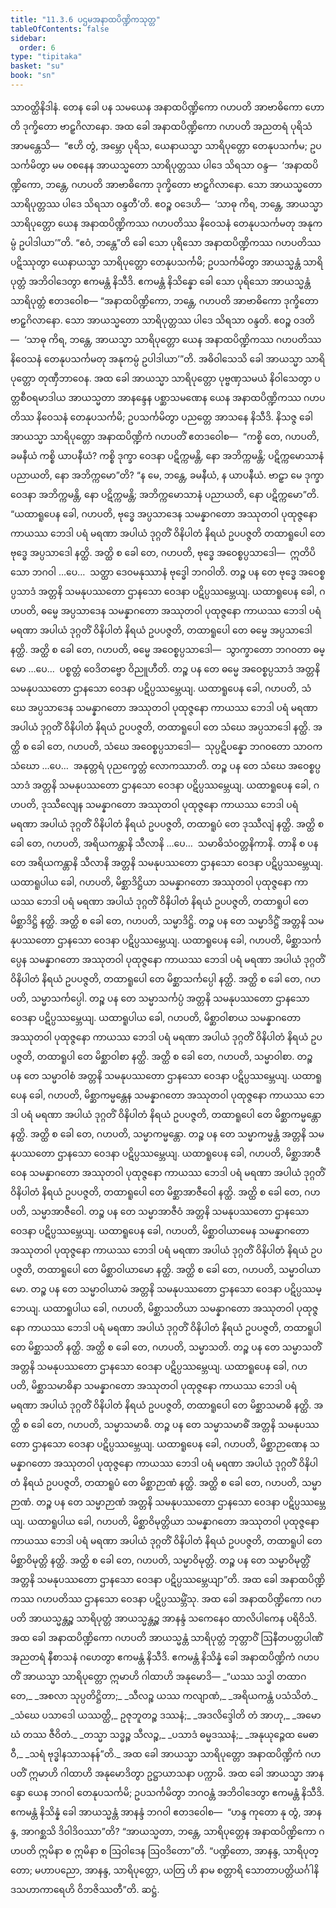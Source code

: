 ```yaml
---
title: "11.3.6 ပဌမအနာထပိဏ္ဍိကသုတ္တ"
tableOfContents: false
sidebar:
  order: 6
type: "tipitaka"
basket: "su"
book: "sn"
---
```



<DynamicBreadcrumb />

<Division number="1022" book="sn" e="ch" v="18" p="432">

<Paragraph number="1942" book="sn">
သာဝတ္ထိနိဒါနံ. တေန ခေါ ပန သမယေန အနာထပိဏ္ဍိကော ဂဟပတိ အာဗာဓိကော ဟောတိ ဒုက္ခိတော ဗာဠှဂိလာနော. အထ ခေါ အနာထပိဏ္ဍိကော ဂဟပတိ အညတရံ ပုရိသံ အာမန္တေသိ—  “ဧဟိ တွံ, အမ္ဘော ပုရိသ, ယေနာယသ္မာ သာရိပုတ္တော တေနုပသင်္ကမ; ဥပသင်္ကမိတွာ မမ ဝစနေန အာယသ္မတော သာရိပုတ္တဿ ပါဒေ သိရသာ ဝန္ဒ—  ‘အနာထပိဏ္ဍိကော, ဘန္တေ, ဂဟပတိ အာဗာဓိကော ဒုက္ခိတော ဗာဠှဂိလာနော. သော အာယသ္မတော သာရိပုတ္တဿ ပါဒေ သိရသာ ဝန္ဒတီ’တိ. ဧဝဉ္စ ဝဒေဟိ—  ‘သာဓု ကိရ, ဘန္တေ, အာယသ္မာ သာရိပုတ္တော ယေန အနာထပိဏ္ဍိကဿ ဂဟပတိဿ နိဝေသနံ တေနုပသင်္ကမတု အနုကမ္ပံ ဥပါဒါယာ’”တိ.
</Paragraph>

<Paragraph number="1943" book="sn">
“ဧဝံ, ဘန္တေ”တိ ခေါ သော ပုရိသော အနာထပိဏ္ဍိကဿ ဂဟပတိဿ ပဋိဿုတွာ ယေနာယသ္မာ သာရိပုတ္တော တေနုပသင်္ကမိ; ဥပသင်္ကမိတွာ အာယသ္မန္တံ သာရိပုတ္တံ အဘိဝါဒေတွာ ဧကမန္တံ နိသီဒိ. ဧကမန္တံ နိသိန္နော ခေါ သော ပုရိသော အာယသ္မန္တံ သာရိပုတ္တံ ဧတဒဝေါစ—
</Paragraph>

<Paragraph number="1944" book="sn">
“အနာထပိဏ္ဍိကော, ဘန္တေ, ဂဟပတိ အာဗာဓိကော ဒုက္ခိတော ဗာဠှဂိလာနော. သော အာယသ္မတော သာရိပုတ္တဿ ပါဒေ သိရသာ ဝန္ဒတိ. ဧဝဉ္စ ဝဒတိ—  ‘သာဓု ကိရ, ဘန္တေ, အာယသ္မာ သာရိပုတ္တော ယေန အနာထပိဏ္ဍိကဿ ဂဟပတိဿ နိဝေသနံ တေနုပသင်္ကမတု အနုကမ္ပံ ဥပါဒါယာ’”တိ. အဓိဝါသေသိ ခေါ အာယသ္မာ သာရိပုတ္တော တုဏှီဘာဝေန.
</Paragraph>

<Paragraph number="1945" book="sn">
အထ ခေါ အာယသ္မာ သာရိပုတ္တော ပုဗ္ဗဏှသမယံ နိဝါသေတွာ ပတ္တစီဝရမာဒါယ အာယသ္မတာ အာနန္ဒေန ပစ္ဆာသမဏေန ယေန အနာထပိဏ္ဍိကဿ ဂဟပတိဿ နိဝေသနံ တေနုပသင်္ကမိ; ဥပသင်္ကမိတွာ ပညတ္တေ အာသနေ နိသီဒိ. နိသဇ္ဇ ခေါ အာယသ္မာ သာရိပုတ္တော အနာထပိဏ္ဍိကံ ဂဟပတိံ ဧတဒဝေါစ—  “ကစ္စိ တေ, ဂဟပတိ, ခမနီယံ ကစ္စိ ယာပနီယံ? ကစ္စိ ဒုက္ခာ ဝေဒနာ ပဋိက္ကမန္တိ, နော အဘိက္ကမန္တိ; ပဋိက္ကမောသာနံ ပညာယတိ, နော အဘိက္ကမော”တိ? “န မေ, ဘန္တေ, ခမနီယံ, န ယာပနီယံ. ဗာဠှာ မေ ဒုက္ခာ ဝေဒနာ အဘိက္ကမန္တိ, နော ပဋိက္ကမန္တိ; အဘိက္ကမောသာနံ ပညာယတိ, နော ပဋိက္ကမော”တိ.
</Paragraph>

<Paragraph number="1946" book="sn">
“ယထာရူပေန ခေါ, ဂဟပတိ, ဗုဒ္ဓေ အပ္ပသာဒေန သမန္နာဂတော အဿုတဝါ ပုထုဇ္ဇနော ကာယဿ ဘေဒါ ပရံ မရဏာ အပါယံ ဒုဂ္ဂတိံ ဝိနိပါတံ နိရယံ ဥပပဇ္ဇတိ တထာရူပေါ တေ ဗုဒ္ဓေ အပ္ပသာဒေါ နတ္ထိ. အတ္ထိ စ ခေါ တေ, ဂဟပတိ, ဗုဒ္ဓေ အဝေစ္စပ္ပသာဒေါ—  ဣတိပိ သော ဘဂဝါ …ပေ…  သတ္ထာ ဒေဝမနုဿာနံ ဗုဒ္ဓေါ ဘဂဝါတိ. တဉ္စ ပန တေ ဗုဒ္ဓေ အဝေစ္စပ္ပသာဒံ အတ္တနိ သမနုပဿတော ဌာနသော ဝေဒနာ ပဋိပ္ပဿမ္ဘေယျ.
</Paragraph>

<Paragraph number="1947" book="sn">
ယထာရူပေန ခေါ, ဂဟပတိ, ဓမ္မေ အပ္ပသာဒေန သမန္နာဂတော အဿုတဝါ ပုထုဇ္ဇနော ကာယဿ ဘေဒါ ပရံ မရဏာ အပါယံ ဒုဂ္ဂတိံ ဝိနိပါတံ နိရယံ ဥပပဇ္ဇတိ, တထာရူပေါ တေ ဓမ္မေ အပ္ပသာဒေါ နတ္ထိ. အတ္ထိ စ ခေါ တေ, ဂဟပတိ, ဓမ္မေ အဝေစ္စပ္ပသာဒေါ—  သွာက္ခာတော ဘဂဝတာ ဓမ္မော …ပေ…  ပစ္စတ္တံ ဝေဒိတဗ္ဗော ဝိညူဟီတိ. တဉ္စ ပန တေ ဓမ္မေ အဝေစ္စပ္ပသာဒံ အတ္တနိ သမနုပဿတော ဌာနသော ဝေဒနာ ပဋိပ္ပဿမ္ဘေယျ.
</Paragraph>

<Paragraph number="1948" book="sn">
ယထာရူပေန ခေါ, ဂဟပတိ, သံဃေ အပ္ပသာဒေန သမန္နာဂတော အဿုတဝါ ပုထုဇ္ဇနော ကာယဿ ဘေဒါ ပရံ မရဏာ အပါယံ ဒုဂ္ဂတိံ ဝိနိပါတံ နိရယံ ဥပပဇ္ဇတိ, တထာရူပေါ တေ သံဃေ အပ္ပသာဒေါ နတ္ထိ. အတ္ထိ စ ခေါ တေ, ဂဟပတိ, သံဃေ အဝေစ္စပ္ပသာဒေါ—  သုပ္ပဋိပန္နော ဘဂဝတော သာဝကသံဃော …ပေ…  အနုတ္တရံ ပုညက္ခေတ္တံ လောကဿာတိ. တဉ္စ ပန တေ သံဃေ အဝေစ္စပ္ပသာဒံ အတ္တနိ သမနုပဿတော ဌာနသော ဝေဒနာ ပဋိပ္ပဿမ္ဘေယျ.
</Paragraph>

<Paragraph number="1949" book="sn">
ယထာရူပေန ခေါ, ဂဟပတိ, ဒုဿီလျေန သမန္နာဂတော အဿုတဝါ ပုထုဇ္ဇနော ကာယဿ ဘေဒါ ပရံ မရဏာ အပါယံ ဒုဂ္ဂတိံ ဝိနိပါတံ နိရယံ ဥပပဇ္ဇတိ, တထာရူပံ တေ ဒုဿီလျံ နတ္ထိ. အတ္ထိ စ ခေါ တေ, ဂဟပတိ, အရိယကန္တာနိ သီလာနိ …ပေ…  သမာဓိသံဝတ္တနိကာနိ. တာနိ စ ပန တေ အရိယကန္တာနိ သီလာနိ အတ္တနိ သမနုပဿတော ဌာနသော ဝေဒနာ ပဋိပ္ပဿမ္ဘေယျ.
</Paragraph>

<Paragraph number="1950" book="sn">
ယထာရူပါယ ခေါ, ဂဟပတိ, မိစ္ဆာဒိဋ္ဌိယာ သမန္နာဂတော အဿုတဝါ ပုထုဇ္ဇနော ကာယဿ ဘေဒါ ပရံ မရဏာ အပါယံ ဒုဂ္ဂတိံ ဝိနိပါတံ နိရယံ ဥပပဇ္ဇတိ, တထာရူပါ တေ မိစ္ဆာဒိဋ္ဌိ နတ္ထိ. အတ္ထိ စ ခေါ တေ, ဂဟပတိ, သမ္မာဒိဋ္ဌိ. တဉ္စ ပန တေ သမ္မာဒိဋ္ဌိံ အတ္တနိ သမနုပဿတော ဌာနသော ဝေဒနာ ပဋိပ္ပဿမ္ဘေယျ.
</Paragraph>

<Paragraph number="1951" book="sn">
ယထာရူပေန ခေါ, ဂဟပတိ, မိစ္ဆာသင်္ကပ္ပေန သမန္နာဂတော အဿုတဝါ ပုထုဇ္ဇနော ကာယဿ ဘေဒါ ပရံ မရဏာ အပါယံ ဒုဂ္ဂတိံ ဝိနိပါတံ နိရယံ ဥပပဇ္ဇတိ, တထာရူပေါ တေ မိစ္ဆာသင်္ကပ္ပေါ နတ္ထိ. အတ္ထိ စ ခေါ တေ, ဂဟပတိ, သမ္မာသင်္ကပ္ပေါ. တဉ္စ ပန တေ သမ္မာသင်္ကပ္ပံ အတ္တနိ သမနုပဿတော ဌာနသော ဝေဒနာ ပဋိပ္ပဿမ္ဘေယျ.
</Paragraph>

<Paragraph number="1952" book="sn">
ယထာရူပါယ ခေါ, ဂဟပတိ, မိစ္ဆာဝါစာယ သမန္နာဂတော အဿုတဝါ ပုထုဇ္ဇနော ကာယဿ ဘေဒါ ပရံ မရဏာ အပါယံ ဒုဂ္ဂတိံ ဝိနိပါတံ နိရယံ ဥပပဇ္ဇတိ, တထာရူပါ တေ မိစ္ဆာဝါစာ နတ္ထိ. အတ္ထိ စ ခေါ တေ, ဂဟပတိ, သမ္မာဝါစာ. တဉ္စ ပန တေ သမ္မာဝါစံ အတ္တနိ သမနုပဿတော ဌာနသော ဝေဒနာ ပဋိပ္ပဿမ္ဘေယျ.
</Paragraph>

<Paragraph number="1953" book="sn">
ယထာရူပေန ခေါ, ဂဟပတိ, မိစ္ဆာကမ္မန္တေန သမန္နာဂတော အဿုတဝါ ပုထုဇ္ဇနော ကာယဿ ဘေဒါ ပရံ မရဏာ အပါယံ ဒုဂ္ဂတိံ ဝိနိပါတံ နိရယံ ဥပပဇ္ဇတိ, တထာရူပေါ တေ မိစ္ဆာကမ္မန္တော နတ္ထိ. အတ္ထိ စ ခေါ တေ, ဂဟပတိ, သမ္မာကမ္မန္တော. တဉ္စ ပန တေ သမ္မာကမ္မန္တံ အတ္တနိ သမနုပဿတော ဌာနသော ဝေဒနာ ပဋိပ္ပဿမ္ဘေယျ.
</Paragraph>

<Paragraph number="1954" book="sn">
ယထာရူပေန ခေါ, ဂဟပတိ, မိစ္ဆာအာဇီဝေန သမန္နာဂတော အဿုတဝါ ပုထုဇ္ဇနော ကာယဿ ဘေဒါ ပရံ မရဏာ အပါယံ ဒုဂ္ဂတိံ ဝိနိပါတံ နိရယံ ဥပပဇ္ဇတိ, တထာရူပေါ တေ မိစ္ဆာအာဇီဝေါ နတ္ထိ. အတ္ထိ စ ခေါ တေ, ဂဟပတိ, သမ္မာအာဇီဝေါ. တဉ္စ ပန တေ သမ္မာအာဇီဝံ အတ္တနိ သမနုပဿတော ဌာနသော ဝေဒနာ ပဋိပ္ပဿမ္ဘေယျ.
</Paragraph>

<Paragraph number="1955" book="sn">
ယထာရူပေန ခေါ, ဂဟပတိ, မိစ္ဆာဝါယာမေန သမန္နာဂတော အဿုတဝါ ပုထုဇ္ဇနော ကာယဿ ဘေဒါ ပရံ မရဏာ အပါယံ ဒုဂ္ဂတိံ ဝိနိပါတံ နိရယံ ဥပပဇ္ဇတိ, တထာရူပေါ တေ မိစ္ဆာဝါယာမော နတ္ထိ. အတ္ထိ စ ခေါ တေ, ဂဟပတိ, သမ္မာဝါယာမော. တဉ္စ ပန တေ သမ္မာဝါယာမံ အတ္တနိ သမနုပဿတော ဌာနသော ဝေဒနာ ပဋိပ္ပဿမ္ဘေယျ.
</Paragraph>

<Paragraph number="1956" book="sn">
ယထာရူပါယ ခေါ, ဂဟပတိ, မိစ္ဆာသတိယာ သမန္နာဂတော အဿုတဝါ ပုထုဇ္ဇနော ကာယဿ ဘေဒါ ပရံ မရဏာ အပါယံ ဒုဂ္ဂတိံ ဝိနိပါတံ နိရယံ ဥပပဇ္ဇတိ, တထာရူပါ တေ မိစ္ဆာသတိ နတ္ထိ. အတ္ထိ စ ခေါ တေ, ဂဟပတိ, သမ္မာသတိ. တဉ္စ ပန တေ သမ္မာသတိံ အတ္တနိ သမနုပဿတော ဌာနသော ဝေဒနာ ပဋိပ္ပဿမ္ဘေယျ.
</Paragraph>

<Paragraph number="1957" book="sn">
ယထာရူပေန ခေါ, ဂဟပတိ, မိစ္ဆာသမာဓိနာ သမန္နာဂတော အဿုတဝါ ပုထုဇ္ဇနော ကာယဿ ဘေဒါ ပရံ မရဏာ အပါယံ ဒုဂ္ဂတိံ ဝိနိပါတံ နိရယံ ဥပပဇ္ဇတိ, တထာရူပေါ တေ မိစ္ဆာသမာဓိ နတ္ထိ. အတ္ထိ စ ခေါ တေ, ဂဟပတိ, သမ္မာသမာဓိ. တဉ္စ ပန တေ သမ္မာသမာဓိံ အတ္တနိ သမနုပဿတော ဌာနသော ဝေဒနာ ပဋိပ္ပဿမ္ဘေယျ.
</Paragraph>

<Paragraph number="1958" book="sn">
ယထာရူပေန ခေါ, ဂဟပတိ, မိစ္ဆာဉာဏေန သမန္နာဂတော အဿုတဝါ ပုထုဇ္ဇနော ကာယဿ ဘေဒါ ပရံ မရဏာ အပါယံ ဒုဂ္ဂတိံ ဝိနိပါတံ နိရယံ ဥပပဇ္ဇတိ, တထာရူပံ တေ မိစ္ဆာဉာဏံ နတ္ထိ. အတ္ထိ စ ခေါ တေ, ဂဟပတိ, သမ္မာဉာဏံ. တဉ္စ ပန တေ သမ္မာဉာဏံ အတ္တနိ သမနုပဿတော ဌာနသော ဝေဒနာ ပဋိပ္ပဿမ္ဘေယျ.
</Paragraph>

<Paragraph number="1959" book="sn">
ယထာရူပါယ ခေါ, ဂဟပတိ, မိစ္ဆာဝိမုတ္တိယာ သမန္နာဂတော အဿုတဝါ ပုထုဇ္ဇနော ကာယဿ ဘေဒါ ပရံ မရဏာ အပါယံ ဒုဂ္ဂတိံ ဝိနိပါတံ နိရယံ ဥပပဇ္ဇတိ, တထာရူပါ တေ မိစ္ဆာဝိမုတ္တိ နတ္ထိ. အတ္ထိ စ ခေါ တေ, ဂဟပတိ, သမ္မာဝိမုတ္တိ. တဉ္စ ပန တေ သမ္မာဝိမုတ္တိံ အတ္တနိ သမနုပဿတော ဌာနသော ဝေဒနာ ပဋိပ္ပဿမ္ဘေယျာ”တိ.
</Paragraph>

<Paragraph number="1960" book="sn">
အထ ခေါ အနာထပိဏ္ဍိကဿ ဂဟပတိဿ ဌာနသော ဝေဒနာ ပဋိပ္ပဿမ္ဘိံသု. အထ ခေါ အနာထပိဏ္ဍိကော ဂဟပတိ အာယသ္မန္တဉ္စ သာရိပုတ္တံ အာယသ္မန္တဉ္စ အာနန္ဒံ သကေနေဝ ထာလိပါကေန ပရိဝိသိ. အထ ခေါ အနာထပိဏ္ဍိကော ဂဟပတိ အာယသ္မန္တံ သာရိပုတ္တံ ဘုတ္တာဝိံ ဩနီတပတ္တပါဏိံ အညတရံ နီစာသနံ ဂဟေတွာ ဧကမန္တံ နိသီဒိ. ဧကမန္တံ နိသိန္နံ ခေါ အနာထပိဏ္ဍိကံ ဂဟပတိံ အာယသ္မာ သာရိပုတ္တော ဣမာဟိ ဂါထာဟိ အနုမောဒိ—
</Paragraph>

<Paragraph number="1961" type="verses" book="sn">
_“ယဿ သဒ္ဓါ တထာဂတေ,_  
_အစလာ သုပ္ပတိဋ္ဌိတာ;_  
_သီလဉ္စ ယဿ ကလျာဏံ,_  
_အရိယကန္တံ ပသံသိတံ._  

</Paragraph>

<Paragraph number="1962" type="verses" book="sn">
_သံဃေ ပသာဒေါ ယဿတ္ထိ,_  
ဥဇုဘူတဉ္စ ဒဿနံ;_  
_အဒလိဒ္ဒေါတိ တံ အာဟု,_  
_အမောဃံ တဿ ဇီဝိတံ._  

</Paragraph>

<Paragraph number="1963" type="verses" book="sn">
_တသ္မာ သဒ္ဓဉ္စ သီလဉ္စ,_  
_ပသာဒံ ဓမ္မဒဿနံ;_  
_အနုယုဉ္ဇေထ မေဓာဝီ,_  
_သရံ ဗုဒ္ဓါနသာသနန်”တိ._  

</Paragraph>

<Paragraph number="1964" book="sn">
အထ ခေါ အာယသ္မာ သာရိပုတ္တော အနာထပိဏ္ဍိကံ ဂဟပတိံ ဣမာဟိ ဂါထာဟိ အနုမောဒိတွာ ဥဋ္ဌာယာသနာ ပက္ကာမိ.
</Paragraph>

<Paragraph number="1965" book="sn">
အထ ခေါ အာယသ္မာ အာနန္ဒော ယေန ဘဂဝါ တေနုပသင်္ကမိ; ဥပသင်္ကမိတွာ ဘဂဝန္တံ အဘိဝါဒေတွာ ဧကမန္တံ နိသီဒိ. ဧကမန္တံ နိသိန္နံ ခေါ အာယသ္မန္တံ အာနန္ဒံ ဘဂဝါ ဧတဒဝေါစ—  “ဟန္ဒ ကုတော နု တွံ, အာနန္ဒ, အာဂစ္ဆသိ ဒိဝါဒိဝဿာ”တိ? “အာယသ္မတာ, ဘန္တေ, သာရိပုတ္တေန အနာထပိဏ္ဍိကော ဂဟပတိ ဣမိနာ စ ဣမိနာ စ ဩဝါဒေန ဩဝဒိတော”တိ. “ပဏ္ဍိတော, အာနန္ဒ, သာရိပုတ္တော; မဟာပညော, အာနန္ဒ, သာရိပုတ္တော, ယတြ ဟိ နာမ စတ္တာရိ သောတာပတ္တိယင်္ဂါနိ ဒသဟာကာရေဟိ ဝိဘဇိဿတီ”တိ.

</Paragraph>
</Division>

<Paragraph number="1966" type="center" book="sn">
ဆဋ္ဌံ.
</Paragraph>